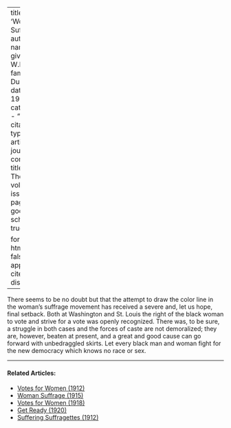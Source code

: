 
---
title: 'Woman''s Suffrage'
author:
  - name:
      given: W.E.B.
      family: Du Bois
date: May 1913
categories: 
  - ""
citation: 
  type: article-journal
  container-title: The Crisis
  volume: 6
  issue: 1
  page: 29
google-scholar: true

format:
  html:
    toc: false
    appendix-cite-as: display
---



There seems to be no doubt but that the attempt to draw the color line in the woman's suffrage movement has received a severe and, let us hope, final setback. Both at Washington and St. Louis the right of the black woman to vote and strive for a vote was openly recognized. There was, to be sure, a struggle in both cases and the forces of caste are not demoralized; they are, however, beaten at present, and a great and good cause can go forward with unbedraggled skirts. Let every black man and woman fight for the new democracy which knows no race or sex.

<!-- Similar articles start here -->

<hr>
#### Related Articles:

* [Votes for Women (1912)](/Volumes/04/05/votes_for_women.html)
* [Woman Suffrage (1915)](/Volumes/09/06/womansuffrage.html)
* [Votes for Women (1918)](/Volumes/15/01/votes_for_women.html)
* [Get Ready (1920)](/Volumes/20/01/get_ready.html)
* [Suffering Suffragettes (1912)](/Volumes/04/02/suffering_suffragettes.html)

<!-- Similar articles end here -->